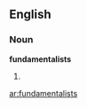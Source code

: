 ==English==

===Noun===
'''fundamentalists'''

# {{plural of|[[fundamentalist]]}}

[[ar:fundamentalists]]